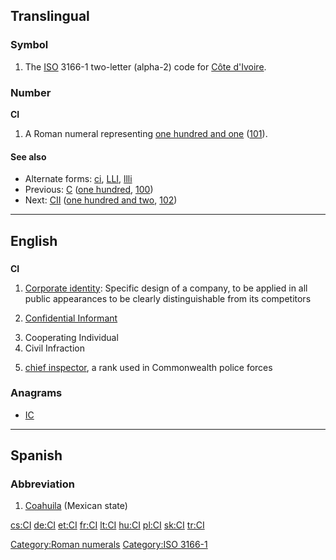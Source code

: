 {{also|Appendix:Variations of "ci"}}
==Translingual==
===Symbol===
{{infl|mul|symbol}}
# The [[ISO]] 3166-1 two-letter (alpha-2) code for [[Côte d'Ivoire]].

===Number===
'''CI'''

# A Roman numeral representing [[one hundred and one]] ([[101]]).

====See also====
* Alternate forms: [[ci]], [[LLI]], [[llli]]
* Previous: [[C]] ([[one hundred]], [[100]])
* Next: [[CII]] ([[one hundred and two]], [[102]])

[[Category:Roman numerals]]
[[Category:ISO 3166-1]]
----

==English==

==={{initialism}}===
'''CI'''

# [[Corporate identity]]: Specific design of a company, to be applied in all public appearances to be clearly distinguishable from its competitors
# {{law enforcement}} [[confidential informant|Confidential Informant]]
# Cooperating Individual
# Civil Infraction
# {{law enforcement}} [[chief inspector]], a rank used in Commonwealth police forces

===Anagrams===
* [[IC#English|IC]]


----

==Spanish==

===Abbreviation===
{{infl|es|abbreviation}}

# [[Coahuila]] (Mexican state)

[[cs:CI]]
[[de:CI]]
[[et:CI]]
[[fr:CI]]
[[lt:CI]]
[[hu:CI]]
[[pl:CI]]
[[sk:CI]]
[[tr:CI]]